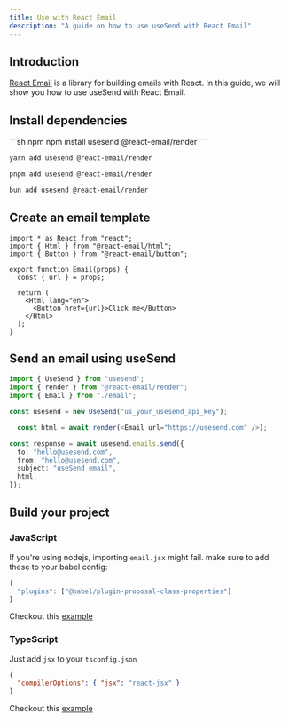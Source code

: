 ```yaml
---
title: Use with React Email
description: "A guide on how to use useSend with React Email"
---
```


## Introduction

[React Email](https://react.email/docs/introduction) is a library for building emails with React. In this guide, we will show you how to use useSend with React Email.

## Install dependencies

<CodeGroup>
  ```sh npm
  npm install usesend @react-email/render
  ```

```sh yarn
yarn add usesend @react-email/render
```

```sh pnpm
pnpm add usesend @react-email/render
```

```sh bun
bun add usesend @react-email/render
```

</CodeGroup>

## Create an email template

```tsx
import * as React from "react";
import { Html } from "@react-email/html";
import { Button } from "@react-email/button";

export function Email(props) {
  const { url } = props;

  return (
    <Html lang="en">
      <Button href={url}>Click me</Button>
    </Html>
  );
}
```

## Send an email using useSend

```ts
import { UseSend } from "usesend";
import { render } from "@react-email/render";
import { Email } from "./email";

const usesend = new UseSend("us_your_usesend_api_key");

  const html = await render(<Email url="https://usesend.com" />);

const response = await usesend.emails.send({
  to: "hello@usesend.com",
  from: "hello@usesend.com",
  subject: "useSend email",
  html,
});
```

## Build your project

### JavaScript

If you're using nodejs, importing `email.jsx` might fail. make sure to add these to your babel config:

```js
{
  "plugins": ["@babel/plugin-proposal-class-properties"]
}
```

Checkout this [example](https://github.com/usesend/unsend-js-examples/tree/main/react-email-js)

### TypeScript

Just add `jsx` to your `tsconfig.json`

```json
{
  "compilerOptions": { "jsx": "react-jsx" }
}
```

Checkout this [example](https://github.com/usesend/unsend-js-examples/tree/main/react-email-ts)
